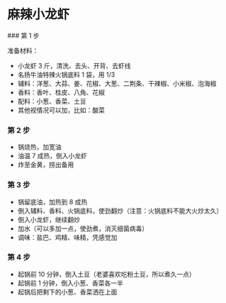# 麻辣小龙虾


<Steps>
### 第 1 步

准备材料：

- 小龙虾 3 斤，清洗、去头、开背、去虾线
- 名扬牛油特辣火锅底料 1 袋，用 1/3
- 辅料：洋葱、大蒜、姜、花椒、大葱、二荆条、干辣椒、小米椒、泡海椒
- 香料：香叶、桂皮、八角、花椒
- 配料：小葱、香菜、土豆
- 其他视情况可以加，比如：酸菜


### 第 2 步

- 锅烧热，加宽油
- 油温 7 成热，倒入小龙虾
- 炸至金黄，捞出备用

### 第 3 步

- 锅留底油，加热到 8 成热
- 倒入辅料、香料、火锅底料，使劲翻炒（注意：火锅底料不能大火炒太久）
- 倒入小龙虾，继续翻炒
- 加水（可以多加一点，使劲煮，消灭细菌病毒）
- 调味：盐巴、鸡精、味精，凭感觉加


### 第 4 步

- 起锅前 10 分钟，倒入土豆（老婆喜欢吃粉土豆，所以煮久一点）
- 起锅前 1 分钟，倒入小葱、香菜各一半
- 起锅后把剩下的小葱、香菜洒在上面

</Steps>
